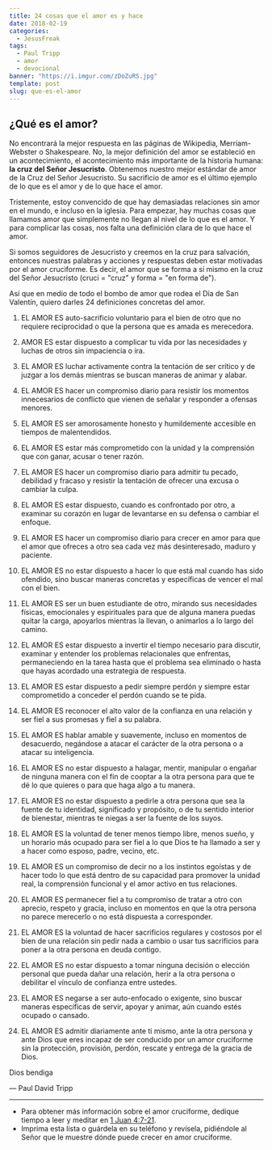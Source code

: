 ```yaml
---
title: 24 cosas que el amor es y hace
date: 2018-02-19
categories:
  - JesusFreak
tags:
  - Paul Tripp
  - amor
  - devocional
banner: "https://i.imgur.com/zDoZuRS.jpg"
template: post
slug: que-es-el-amor
---
```


## ¿Qué es el amor?

No encontrará la mejor respuesta en las páginas de Wikipedia, Merriam-Webster o Shakespeare. No, la mejor definición del amor se estableció en un acontecimiento, el acontecimiento más importante de la historia humana: **la cruz del Señor Jesucristo**. Obtenemos nuestro mejor estándar de amor de la Cruz del Señor Jesucristo. Su sacrificio de amor es el último ejemplo de lo que es el amor y de lo que hace el amor.

Tristemente, estoy convencido de que hay demasiadas relaciones sin amor en el mundo, e incluso en la iglesia. Para empezar, hay muchas cosas que llamamos amor que simplemente no llegan al nivel de lo que es el amor. Y para complicar las cosas, nos falta una definición clara de lo que hace el amor.

Si somos seguidores de Jesucristo y creemos en la cruz para salvación, entonces nuestras palabras y acciones y respuestas deben estar motivadas por el amor cruciforme. Es decir, el amor que se forma a sí mismo en la cruz del Señor Jesucristo (cruci = "cruz" y forma = "en forma de").

Así que en medio de todo el bombo de amor que rodea el Día de San Valentín, quiero darles 24 definiciones concretas del amor.

1. EL AMOR ES auto-sacrificio voluntario para el bien de otro que no requiere reciprocidad o que la persona que es amada es merecedora.

2. AMOR ES estar dispuesto a complicar tu vida por las necesidades y luchas de otros sin impaciencia o ira.

3. EL AMOR ES luchar activamente contra la tentación de ser crítico y de juzgar a los demás mientras se buscan maneras de animar y alabar.

4. EL AMOR ES hacer un compromiso diario para resistir los momentos innecesarios de conflicto que vienen de señalar y responder a ofensas menores.

5. EL AMOR ES ser amorosamente honesto y humildemente accesible en tiempos de malentendidos.

6. EL AMOR ES estar más comprometido con la unidad y la comprensión que con ganar, acusar o tener razón.

7. EL AMOR ES hacer un compromiso diario para admitir tu pecado, debilidad y fracaso y resistir la tentación de ofrecer una excusa o cambiar la culpa.

8. EL AMOR ES estar dispuesto, cuando es confrontado por otro, a examinar su corazón en lugar de levantarse en su defensa o cambiar el enfoque.

9. EL AMOR ES hacer un compromiso diario para crecer en amor para que el amor que ofreces a otro sea cada vez más desinteresado, maduro y paciente.

10. EL AMOR ES no estar dispuesto a hacer lo que está mal cuando has sido ofendido, sino buscar maneras concretas y específicas de vencer el mal con el bien.

11. EL AMOR ES ser un buen estudiante de otro, mirando sus necesidades físicas, emocionales y espirituales para que de alguna manera puedas quitar la carga, apoyarlos mientras la llevan, o animarlos a lo largo del camino.

12. EL AMOR ES estar dispuesto a invertir el tiempo necesario para discutir, examinar y entender los problemas relacionales que enfrentas, permaneciendo en la tarea hasta que el problema sea eliminado o hasta que hayas acordado una estrategia de respuesta.

13. EL AMOR ES estar dispuesto a pedir siempre perdón y siempre estar comprometido a conceder el perdón cuando se te pida.

14. EL AMOR ES reconocer el alto valor de la confianza en una relación y ser fiel a sus promesas y fiel a su palabra.

15. EL AMOR ES hablar amable y suavemente, incluso en momentos de desacuerdo, negándose a atacar el carácter de la otra persona o a atacar su inteligencia.

16. EL AMOR ES no estar dispuesto a halagar, mentir, manipular o engañar de ninguna manera con el fin de cooptar a la otra persona para que te dé lo que quieres o para que haga algo a tu manera.

17. EL AMOR ES no estar dispuesto a pedirle a otra persona que sea la fuente de tu identidad, significado y propósito, o de tu sentido interior de bienestar, mientras te niegas a ser la fuente de los suyos.

18. EL AMOR ES la voluntad de tener menos tiempo libre, menos sueño, y un horario más ocupado para ser fiel a lo que Dios te ha llamado a ser y a hacer como esposo, padre, vecino, etc.

19. EL AMOR ES un compromiso de decir no a los instintos egoístas y de hacer todo lo que está dentro de su capacidad para promover la unidad real, la comprensión funcional y el amor activo en tus relaciones.

20. EL AMOR ES permanecer fiel a tu compromiso de tratar a otro con aprecio, respeto y gracia, incluso en momentos en que la otra persona no parece merecerlo o no está dispuesta a corresponder.

21. EL AMOR ES la voluntad de hacer sacrificios regulares y costosos por el bien de una relación sin pedir nada a cambio o usar tus sacrificios para poner a la otra persona en deuda contigo.

22. EL AMOR ES no estar dispuesto a tomar ninguna decisión o elección personal que pueda dañar una relación, herir a la otra persona o debilitar el vínculo de confianza entre ustedes.

23. EL AMOR ES negarse a ser auto-enfocado o exigente, sino buscar maneras específicas de servir, apoyar y animar, aún cuando estés ocupado o cansado.

24. EL AMOR ES admitir diariamente ante ti mismo, ante la otra persona y ante Dios que eres incapaz de ser conducido por un amor cruciforme sin la protección, provisión, perdón, rescate y entrega de la gracia de Dios.

Dios bendiga

— Paul David Tripp

---

- Para obtener más información sobre el amor cruciforme, dedique tiempo a leer y meditar en [1 Juan 4:7-21](https://www.biblegateway.com/passage/?search=1+Juan+4%3A7-21&version=RVR1960).
- Imprima esta lista o guárdela en su teléfono y revísela, pidiéndole al Señor que le muestre dónde puede crecer en amor cruciforme.
